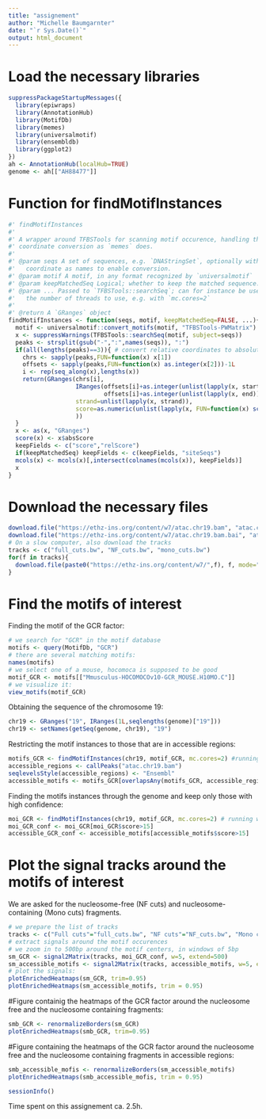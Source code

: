 ---
title: "assignement"
author: "Michelle Baumgarnter"
date: "`r Sys.Date()`"
output: html_document
---


# Load the necessary libraries

```{r}
suppressPackageStartupMessages({
  library(epiwraps)
  library(AnnotationHub)
  library(MotifDb)
  library(memes)
  library(universalmotif)
  library(ensembldb)
  library(ggplot2)
})
ah <- AnnotationHub(localHub=TRUE)
genome <- ah[["AH88477"]]
```

# Function for findMotifInstances

```{r}
#' findMotifInstances
#'
#' A wrapper around TFBSTools for scanning motif occurence, handling the 
#' coordinate conversion as `memes` does.
#' 
#' @param seqs A set of sequences, e.g. `DNAStringSet`, optionally with 
#'   coordinate as names to enable conversion.
#' @param motif A motif, in any format recognized by `universalmotif`
#' @param keepMatchedSeq Logical; whether to keep the matched sequence.
#' @param ... Passed to `TFBSTools::searchSeq`; can for instance be used to set
#'   the number of threads to use, e.g. with `mc.cores=2`
#'
#' @return A `GRanges` object
findMotifInstances <- function(seqs, motif, keepMatchedSeq=FALSE, ...){
  motif <- universalmotif::convert_motifs(motif, "TFBSTools-PWMatrix")
  x <- suppressWarnings(TFBSTools::searchSeq(motif, subject=seqs))
  peaks <- strsplit(gsub("-",":",names(seqs)), ":")
  if(all(lengths(peaks)==3)){ # convert relative coordinates to absolute
    chrs <- sapply(peaks,FUN=function(x) x[1])
    offsets <- sapply(peaks,FUN=function(x) as.integer(x[2]))-1L
    i <- rep(seq_along(x),lengths(x))
    return(GRanges(chrs[i], 
                   IRanges(offsets[i]+as.integer(unlist(lapply(x, start))),
                           offsets[i]+as.integer(unlist(lapply(x, end)))),
                   strand=unlist(lapply(x, strand)),
                   score=as.numeric(unlist(lapply(x, FUN=function(x) score(x))))
                   ))
  }
  x <- as(x, "GRanges")
  score(x) <- x$absScore
  keepFields <- c("score","relScore")
  if(keepMatchedSeq) keepFields <- c(keepFields, "siteSeqs")
  mcols(x) <- mcols(x)[,intersect(colnames(mcols(x)), keepFields)]
  x
}
```


# Download the necessary files


```{r, eval=FALSE}
download.file("https://ethz-ins.org/content/w7/atac.chr19.bam", "atac.chr19.bam", mode="wb")
download.file("https://ethz-ins.org/content/w7/atac.chr19.bam.bai", "atac.chr19.bam.bai", mode="wb")
# On a slow computer, also download the tracks
tracks <- c("full_cuts.bw", "NF_cuts.bw", "mono_cuts.bw")
for(f in tracks){
  download.file(paste0("https://ethz-ins.org/content/w7/",f), f, mode="wb")
}
```


# Find the motifs of interest

Finding the motif of the GCR factor:

```{r}
# we search for "GCR" in the motif database
motifs <- query(MotifDb, "GCR")
# there are several matching motifs:
names(motifs)
# we select one of a mouse, hocomoca is supposed to be good
motif_GCR <- motifs[["Mmusculus-HOCOMOCOv10-GCR_MOUSE.H10MO.C"]]
# we visualize it:
view_motifs(motif_GCR)
```

Obtaining the sequence of the chromosome 19:

```{r}
chr19 <- GRanges("19", IRanges(1L,seqlengths(genome)["19"]))
chr19 <- setNames(getSeq(genome, chr19), "19")
```

Restricting the motif instances to those that are in accessible regions:

```{r}
motifs_GCR <- findMotifInstances(chr19, motif_GCR, mc.cores=2) #running with 2 threads
accessible_regions <- callPeaks("atac.chr19.bam")
seqlevelsStyle(accessible_regions) <- "Ensembl"
accessible_motifs <- motifs_GCR[overlapsAny(motifs_GCR, accessible_regions)]
```

Finding the motifs instances through the genome and keep only those with high confidence:

```{r}
moi_GCR <- findMotifInstances(chr19, motif_GCR, mc.cores=2) # running with 2 threads
moi_GCR_conf <- moi_GCR[moi_GCR$score>15]
accessible_GCR_conf <- accessible_motifs[accessible_motifs$score>15] 
```

# Plot the signal tracks around the motifs of interest

We are asked for the nucleosome-free (NF cuts) and nucleosome-containing (Mono cuts) fragments.

```{r}
# we prepare the list of tracks
tracks <- c("Full cuts"="full_cuts.bw", "NF cuts"="NF_cuts.bw", "Mono cuts"="mono_cuts.bw")
# extract signals around the motif occurences
# we zoom in to 500bp around the motif centers, in windows of 5bp
sm_GCR <- signal2Matrix(tracks, moi_GCR_conf, w=5, extend=500)
sm_accessible_motifs <- signal2Matrix(tracks, accessible_motifs, w=5, extend=500)
# plot the signals:
plotEnrichedHeatmaps(sm_GCR, trim=0.95)
plotEnrichedHeatmaps(sm_accessible_motifs, trim = 0.95)
```




#Figure containig the heatmaps of the GCR factor around the nucleosome free and the nucleosome containing fragments:

```{r}
smb_GCR <- renormalizeBorders(sm_GCR)
plotEnrichedHeatmaps(smb_GCR, trim=0.95)
```



#Figure containing the heatmaps of the GCR factor around the nucleosome free and the nucleosome containing fragments in accessible regions:
```{r}
smb_accessible_mofis <- renormalizeBorders(sm_accessible_motifs)
plotEnrichedHeatmaps(smb_accessible_mofis, trim = 0.95)
```

```{r}
sessionInfo()
```

Time spent on this assignement ca. 2.5h.